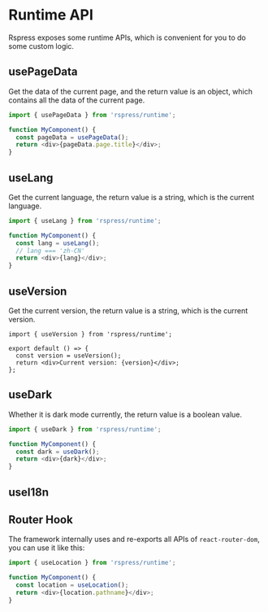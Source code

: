 # Runtime API

Rspress exposes some runtime APIs, which is convenient for you to do some custom logic.

## usePageData

Get the data of the current page, and the return value is an object, which contains all the data of the current page.

```js
import { usePageData } from 'rspress/runtime';

function MyComponent() {
  const pageData = usePageData();
  return <div>{pageData.page.title}</div>;
}
```

## useLang

Get the current language, the return value is a string, which is the current language.

```js
import { useLang } from 'rspress/runtime';

function MyComponent() {
  const lang = useLang();
  // lang === 'zh-CN'
  return <div>{lang}</div>;
}
```

## useVersion

Get the current version, the return value is a string, which is the current version.

```tsx
import { useVersion } from 'rspress/runtime';

export default () => {
  const version = useVersion();
  return <div>Current version: {version}</div>;
};
```

## useDark

Whether it is dark mode currently, the return value is a boolean value.

```js
import { useDark } from 'rspress/runtime';

function MyComponent() {
  const dark = useDark();
  return <div>{dark}</div>;
}
```

## useI18n


<UseI18n />

## Router Hook

The framework internally uses and re-exports all APIs of `react-router-dom`, you can use it like this:

```ts
import { useLocation } from 'rspress/runtime';

function MyComponent() {
  const location = useLocation();
  return <div>{location.pathname}</div>;
}
```
